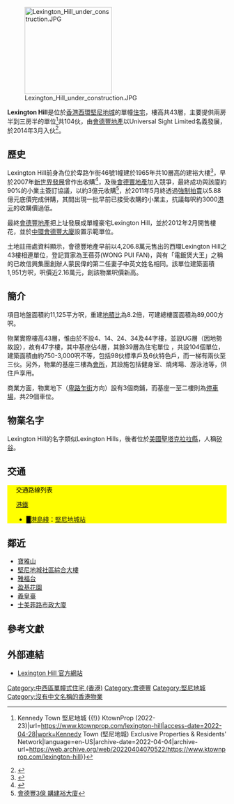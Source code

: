 {{Infobox_housinghk 
| name = Lexington Hill
| logo= 
| photo = Lexington Hill.JPG 
| phototitle = Lexington Hill（中）
| address= [[香港|香港]][[堅尼地城|堅尼地城]][[石山街|石山街]]11號<br/>及[[卑路乍街|卑路乍街]]44A、44B、46號
| lot= 內地段953號餘段
| developer= [[會德豐地產|會德豐地產]]
| manager= 
| use = 住宅、商舖
| blocknumber = 1
| floor_area = 
| floornumber = 43
| yearofcompletion = 2014年3月<ref name="centadata"/>
| former = 建裕大樓
| facilities = 會所、停車場
| website = [http://www.lexingtonhill.com.hk/ Lexington Hill 官方網站]
}}
[[File:Lexington_Hill_under_construction.JPG|200px]]

'''Lexington Hill'''是位於[[香港|香港]][[西環|西環]][[堅尼地城|堅尼地城]]的單幢[[住宅|住宅]]，樓高共43層，主要提供兩房半到三房半的單位<ref>{{Cite web|title=Lexington Hill {{!}} Kennedy Town 堅尼地城 {{!}} KtownProp (2022-23)|url=https://www.ktownprop.com/lexington-hill|access-date=2022-04-28|work=Kennedy Town (堅尼地城) Exclusive Properties & Residents' Network|language=en-US|archive-date=2022-04-04|archive-url=https://web.archive.org/web/20220404070522/https://www.ktownprop.com/lexington-hill}}</ref>共104伙，由[[會德豐地產|會德豐地產]]以Universal Sight Limited名義發展，於2014年3月入伙<ref name="centadata">{{cite web |url=http://hk.centadata.com/tfs_centadata/Pih2Sln/TransactionHistory.aspx?code=SSPPWDPXPG&type=1&info=basicinfo |title=Lexington Hill 物業資料 |publisher=[[中原地產|中原地產]] |date=2014年 |accessdate=2014-11-02 |archive-date=2019-10-18 |archive-url=https://web.archive.org/web/20191018040734/http://hk.centadata.com/transactionhistory.aspx?type=1&code=SSPPWDPXPG&info=basicinfo&ci=zh-hk |dead-url=no }}{{zh-hant}}</ref>。

== 歷史 ==
Lexington Hill前身為位於卑路乍街46號1幢建於1965年共10層高的建裕大樓<ref>{{Cite web |url=http://www.property.hk/news_content.php?author=PHK_NEWSPROP&id=6455 |title=會德豐5.8億投得建裕大廈 |accessdate=2012-02-24 |archive-date=2016-03-07 |archive-url=https://web.archive.org/web/20160307004646/http://property.hk/news_content.php?author=phk_newsprop&id=6455 |dead-url=no }}</ref>，早於2007年[[新世界發展|新世界發展]]曾作出收購<ref>{{Cite web |url=http://property.mpfinance.com/cfm/pa3.cfm?File=20070831%2Fpaa01%2Flaa1.txt |title=新世界3億併購西環建裕大廈 |accessdate=2021-02-07 |archive-date=2016-03-05 |archive-url=https://web.archive.org/web/20160305012417/http://property.mpfinance.com/cfm/pa3.cfm?File=20070831%2Fpaa01%2Flaa1.txt |dead-url=no }}</ref>，及後[[會德豐地產|會德豐地產]]加入競爭，最終成功與該廈約90%的小業主簽訂協議，以約3億元收購<ref>[http://www.hkhappy4u.com/viewtopic.php?f=17&t=28190 會德豐3億 購建裕大廈]{{Dead link|date=2018年8月 |bot=InternetArchiveBot |fix-attempted=yes }}</ref>，於2011年5月終透過[[強制拍賣|強制拍賣]]以5.88億元底價完成併購，其間出現一批早前已接受收購的小業主，抗議每呎約3000[[港元|港元]]的收購價過低。

最終[[會德豐地產|會德豐地產]]把上址發展成單幢豪宅Lexington Hill，並於2012年2月開售樓花，並於[[中環|中環]][[會德豐大廈|會德豐大廈]]設置示範單位。

土地註冊處資料顯示，會德豐地產早前以4,206.8萬元售出的西環Lexington Hill之43樓相連單位，登記買家為王蓓芬(WONG PUI FAN)，與有「電飯煲大王」之稱的已故信興集團創辦人蒙民偉的第二任妻子中英文姓名相同。該單位建築面積1,951方呎，呎價近2.16萬元，創該物業呎價新高。

== 簡介 ==
項目地盤面積約11,125平方呎，重建[[地積比|地積比]]為8.2倍，可建總樓面面積為89,000方呎。

物業實際樓高43層，惟由於不設4、14、24、34及44字樓，並設UG層（因地勢故設），故有47字樓，其中基座佔4層，其餘39層為住宅單位 ，共設104個單位，建築面積由約750-3,000呎不等，包括98伙標準戶及6伙特色戶，而一梯有兩伙至三伙。另外，物業的基座三樓為[[會所|會所]]，其設施包括健身室、燒烤場、游泳池等，供住戶享用。

商業方面，物業地下（[[卑路乍街|卑路乍街]]方向）設有3個商鋪，而基座一至二樓則為[[停車場|停車場]]，共29個車位。

== 物業名字 ==
Lexington Hill的名字類似Lexington Hills，後者位於[[美國|美國]][[聖塔克拉拉縣|聖塔克拉拉縣]]，人稱[[矽谷|矽谷]]。

== 交通 ==
<div class="NavFrame collapsed" style="color: black; background-color: #FFFF00; margin: 0 auto; padding: 0 10px; text-align: left;"><div class="NavHead" style="background-color: #FFFF00; margin: 0 auto; padding: 0 10px; font-weight:normal;">交通路線列表</div><div class="NavContent" style="background-color: #FFFF00; margin: 0 auto; padding: 0 10px;">
;[[港鐵|港鐵]]
*<font color="{{港島綫色彩}}">█</font>[[港島綫|港島綫]]：[[堅尼地城站|堅尼地城站]]
{{港島巴士簡單列表|1|5B|5X|10|18|18P|18X|43M|47P|88X|N8X}}{{過海隧道巴士簡單列表|101|101X|104|904|971}}
{{港島專線小巴簡單列表|12|23|23M|54|54M|54S|58|58A|58M|59}}{{大嶼山巴士簡單列表|A10|NA10}}
</div></div>

== 鄰近 ==
* [[寶雅山|寶雅山]]
* [[堅尼地城社區綜合大樓|堅尼地城社區綜合大樓]]
* [[雅福台|雅福台]]
* [[盈基花園|盈基花園]]
* [[羲皇臺|羲皇臺]]
* [[士美菲路市政大廈|士美菲路市政大廈]]

== 參考文獻 ==
{{reflist}}

== 外部連結 ==
{{commonscat|Lexington Hill}}
* [https://web.archive.org/web/20120115045743/http://www.lexingtonhill.com.hk/ Lexington Hill 官方網站]

{{九龍倉集團/會德豐}}
[[Category:中西區單幢式住宅_(香港)|Category:中西區單幢式住宅 (香港)]]
[[Category:會德豐|Category:會德豐]]
[[Category:堅尼地城|Category:堅尼地城]]
[[Category:沒有中文名稱的香港物業|Category:沒有中文名稱的香港物業]]